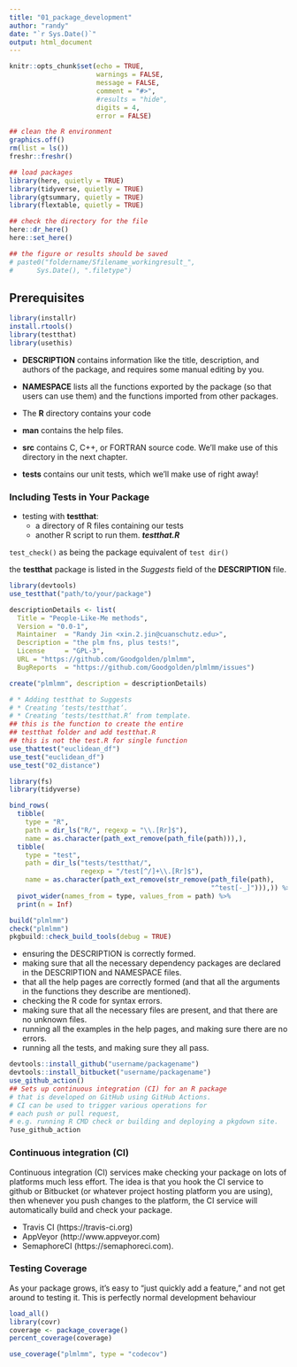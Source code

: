 ```yaml
---
title: "01_package_development"
author: "randy"
date: "`r Sys.Date()`"
output: html_document
---
```


```r
knitr::opts_chunk$set(echo = TRUE,
                      warnings = FALSE,
                      message = FALSE,
                      comment = "#>",
                      #results = "hide",
                      digits = 4,
                      error = FALSE)

## clean the R environment
graphics.off()
rm(list = ls())
freshr::freshr()

## load packages
library(here, quietly = TRUE)
library(tidyverse, quietly = TRUE)
library(gtsummary, quietly = TRUE)
library(flextable, quietly = TRUE)

## check the directory for the file
here::dr_here()
here::set_here()

## the figure or results should be saved 
# paste0("foldername/Sfilename_workingresult_", 
#      Sys.Date(), ".filetype")

```


## Prerequisites

```r
library(installr)
install.rtools()
library(testthat)
library(usethis)
```


- **DESCRIPTION** contains information like the title, description, and authors of the package, and requires some manual editing by you.
- **NAMESPACE** lists all the functions exported by the package (so that users can use them) and the functions imported from other packages.


- The **R** directory contains your code
- **man** contains the help files.
- **src** contains C, C++, or FORTRAN source code. We’ll make use of this directory in the next chapter. 
- **tests** contains our unit tests, which we’ll make use of right away!


### Including Tests in Your Package

- testing with **testthat**: 
  - a directory of R files containing our tests
  - another R script to run them. ***testthat.R***

`test_check()` as being the package equivalent of `test dir()`

the **testthat** package is listed in the *Suggests* field of the **DESCRIPTION** file.


```r
library(devtools)
use_testthat("path/to/your/package")
```

```r
descriptionDetails <- list(
  Title = "People-Like-Me methods",
  Version = "0.0-1",
  Maintainer  = "Randy Jin <xin.2.jin@cuanschutz.edu>",
  Description = "the plm fns, plus tests!",
  License     = "GPL-3",
  URL = "https://github.com/Goodgolden/plmlmm",
  BugReports  = "https://github.com/Goodgolden/plmlmm/issues")

create("plmlmm", description = descriptionDetails)

```
```r
# * Adding testthat to Suggests
# * Creating ‘tests/testthat‘.
# * Creating ‘tests/testthat.R‘ from template.
## this is the function to create the entire 
## testthat folder and add testthat.R
## this is not the test.R for single function
use_thattest("euclidean_df")
use_test("euclidean_df")
use_test("02_distance")
```



```r
library(fs)
library(tidyverse)

bind_rows(
  tibble(
    type = "R",
    path = dir_ls("R/", regexp = "\\.[Rr]$"),
    name = as.character(path_ext_remove(path_file(path))),),
  tibble(
    type = "test",
    path = dir_ls("tests/testthat/", 
                  regexp = "/test[^/]+\\.[Rr]$"),
    name = as.character(path_ext_remove(str_remove(path_file(path),
                                                   "^test[-_]"))),)) %>%
  pivot_wider(names_from = type, values_from = path) %>%
  print(n = Inf)
```

```r
build("plmlmm")
check("plmlmm")
pkgbuild::check_build_tools(debug = TRUE)
```

- ensuring the DESCRIPTION is correctly formed.
- making sure that all the necessary dependency packages are declared in the
DESCRIPTION and NAMESPACE files.
- that all the help pages are correctly formed (and that all the arguments in
the functions they describe are mentioned).
- checking the R code for syntax errors.
- making sure that all the necessary files are present, and that there are no unknown files.
- running all the examples in the help pages, and making sure there are no errors.
- running all the tests, and making sure they all pass.

```r
devtools::install_github("username/packagename") 
devtools::install_bitbucket("username/packagename")
use_github_action()
## Sets up continuous integration (CI) for an R package 
# that is developed on GitHub using GitHub Actions. 
# CI can be used to trigger various operations for 
# each push or pull request, 
# e.g. running ⁠R CMD check⁠ or building and deploying a pkgdown site.
?use_github_action
```

### Continuous integration (CI)

Continuous integration (CI) services make checking your package on lots of platforms much less effort. The idea is that you hook the CI service to github or Bitbucket (or whatever project hosting platform you are using), then whenever you push changes to the platform, the CI service will automatically build and check your package.

- Travis CI (https://travis-ci.org)
- AppVeyor (http://www.appveyor.com)
- SemaphoreCI (https://semaphoreci.com). 

### Testing Coverage

As your package grows, it’s easy to “just quickly add a feature,” and not get around to testing it. This is perfectly normal development behaviour


```r
load_all()
library(covr)
coverage <- package_coverage()
percent_coverage(coverage)

use_coverage("plmlmm", type = "codecov")
```


